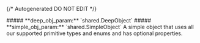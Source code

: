 {/* Autogenerated DO NOT EDIT  */}

<Collapsible>
    ##### **deep_obj_param:** `shared.DeepObject`
    <Collapsible.Break/>
    <Deepobject/>
</Collapsible>

<Collapsible>
    ##### **simple_obj_param:** `shared.SimpleObject`
    A simple object that uses all our supported primitive types and enums and has optional properties.
    <Collapsible.Break/>
    <Simpleobject/>
</Collapsible>

